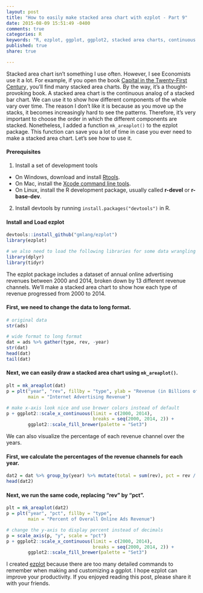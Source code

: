 ```yaml
---
layout: post
title: "How to easily make stacked area chart with ezplot - Part 9"
date: 2015-08-09 15:51:49 -0400
comments: true
categories: R
keywords: "R, ezplot, ggplot, ggplot2, stacked area charts, continuous x-axis"
published: true
share: true

---
```


Stacked area chart isn't something I use often. However, I see Economists use it a lot. For example, if you open the book <a href="http://www.amazon.com/gp/product/067443000X/ref=as_li_tl?ie=UTF8&camp=1789&creative=9325&creativeASIN=067443000X&linkCode=as2&tag=cabaceo-20&linkId=VFX64EPFR3YKA7OG">Capital in the Twenty-First Century</a><img src="http://ir-na.amazon-adsystem.com/e/ir?t=cabaceo-20&l=as2&o=1&a=067443000X" width="1" height="1" border="0" alt="" style="border:none !important; margin:0px !important;" />, you'll find many stacked area charts. By the way, it's a thought-provoking book. A stacked area chart is the continuous analog of a stacked bar chart. We can use it to show how different components of the whole vary over time. The reason I don't like it is because as you move up the stacks, it becomes increasingly hard to see the patterns. Therefore, it's very important
to choose the order in which the different components are stacked. Nonetheless, I added a function `mk_areaplot()` to the ezplot package. This function can save you a lot of time in case you ever need to make a stacked area chart. Let's see how to use it.

#### Prerequisites
1. Install a set of development tools
* On Windows, download and install [Rtools](http://cran.r-project.org/bin/windows/Rtools/). 
* On Mac, install the [Xcode command line tools](https://developer.apple.com/downloads). 
* On Linux, install the R development package, usually called **r-devel** or **r-base-dev**.
2. Install devtools by running `install.packages("devtools")` in R.

#### Install and Load ezplot
```r
devtools::install_github("gmlang/ezplot")
library(ezplot)

# we also need to load the following libraries for some data wrangling
library(dplyr)
library(tidyr)
```

The ezplot package includes a dataset of annual online advertising revenues between 2000 and 2014, broken down by 13 different revenue channels. We'll make a stacked area chart to show how each type of revenue progressed from 2000 to 2014.

#### First, we need to change the data to long format.
```r
# original data
str(ads)

# wide format to long format
dat = ads %>% gather(type, rev, -year)
str(dat)
head(dat)
tail(dat)
```

#### Next, we can easily draw a stacked area chart using `mk_areaplot()`.
```r
plt = mk_areaplot(dat)
p = plt("year", "rev", fillby = "type", ylab = "Revenue (in Billions of USD)",
        main = "Internet Advertising Revenue")

# make x-axis look nice and use brewer colors instead of default
p + ggplot2::scale_x_continuous(limit = c(2000, 2014),
                                breaks = seq(2000, 2014, 2)) +
        ggplot2::scale_fill_brewer(palette = "Set3")
```

We can also visualize the percentage of each revenue channel over the years.

#### First, we calculate the percentages of the revenue channels for each year.
```r
dat2 = dat %>% group_by(year) %>% mutate(total = sum(rev), pct = rev / total)
head(dat2)
```

#### Next, we run the same code, replacing "rev" by "pct".
```r
plt = mk_areaplot(dat2)
p = plt("year", "pct", fillby = "type", 
        main = "Percent of Overall Online Ads Revenue")

# change the y-axis to display percent instead of decimals
p = scale_axis(p, "y", scale = "pct")
p + ggplot2::scale_x_continuous(limit = c(2000, 2014), 
                                breaks = seq(2000, 2014, 2)) +
        ggplot2::scale_fill_brewer(palette = "Set3")
```

I created [ezplot](https://github.com/gmlang/ezplot) because there are too many detailed commands to remember when making and customizing a ggplot. I hope ezplot can improve your productivity. If you enjoyed reading this post, please share it with your friends. 